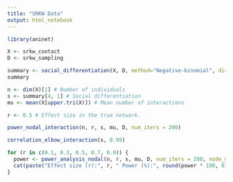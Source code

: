 ```yaml
---
title: "SRKW Data"
output: html_notebook
---
```


```r
library(aninet)
```

```r
X <- srkw_contact
D <- srkw_sampling

summary <- social_differentiation(X, D, method="Negative-binomial", directed=FALSE)
summary
```

```r
n <- dim(X)[1] # Number of individuals
s <- summary[4, 1] # Social differentiation
mu <- mean(X[upper.tri(X)]) # Mean number of interactions

r <- 0.5 # Effect size in the true network.

power_nodal_interaction(n, r, s, mu, D, num_iters = 200)
```

```r
correlation_elbow_interaction(s, 0.99)
```

```r
for (r in c(0.1, 0.3, 0.5, 0.7, 0.9)) {
  power <- power_analysis_nodal(n, r, s, mu, D, num_iters = 200, node_metric = "strength")
  cat(paste("Effect size (r):", r, " Power (%):", round(power * 100, 0), "\n"))
}
```
